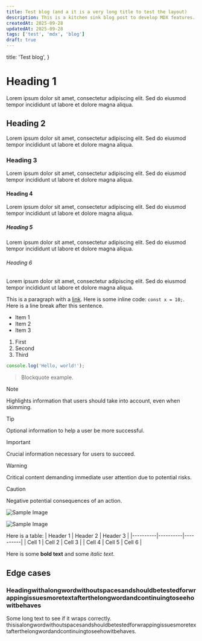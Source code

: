 ```yaml
---
title: Test blog (and a it is a very long title to test the layout)
description: This is a kitchen sink blog post to develop MDX features. It includes headings, links, code blocks, lists, blockquotes, images, tables, and more.
createdAt: 2025-09-28
updatedAt: 2025-09-28
tags: ['test', 'mdx', 'blog']
draft: true
---
```


  title: 'Test blog',
}

# Heading 1

Lorem ipsum dolor sit amet, consectetur adipiscing elit. Sed do eiusmod tempor incididunt ut labore et dolore magna aliqua.

## Heading 2

Lorem ipsum dolor sit amet, consectetur adipiscing elit. Sed do eiusmod tempor incididunt ut labore et dolore magna aliqua.

### Heading 3

Lorem ipsum dolor sit amet, consectetur adipiscing elit. Sed do eiusmod tempor incididunt ut labore et dolore magna aliqua.

#### Heading 4

Lorem ipsum dolor sit amet, consectetur adipiscing elit. Sed do eiusmod tempor incididunt ut labore et dolore magna aliqua.

##### Heading 5

Lorem ipsum dolor sit amet, consectetur adipiscing elit. Sed do eiusmod tempor incididunt ut labore et dolore magna aliqua.

###### Heading 6

Lorem ipsum dolor sit amet, consectetur adipiscing elit. Sed do eiusmod tempor incididunt ut labore et dolore magna aliqua.

This is a paragraph with a [link](/guesart). Here is some inline code: `const x = 10;`. Here is a line break after this sentence.

- Item 1
- Item 2
- Item 3

1. First
2. Second
3. Third

```js
console.log('Hello, world!');
```

> Blockquote example.

> [!NOTE]  
> Highlights information that users should take into account, even when skimming.

> [!TIP]
> Optional information to help a user be more successful.

> [!IMPORTANT]  
> Crucial information necessary for users to succeed.

> [!WARNING]  
> Critical content demanding immediate user attention due to potential risks.

> [!CAUTION]
> Negative potential consequences of an action.


![Sample Image](https://placehold.co/600x400 "Sample Image")

![Sample Image](https://placehold.co/2000x400 "Sample Image")

Here is a table:
| Header 1 | Header 2 | Header 3 |
|----------|----------|----------|
| Cell 1   | Cell 2   | Cell 3   |
| Cell 4   | Cell 5   | Cell 6   |

Here is some **bold text** and some *italic text*.

## Edge cases

### Headingwithalongwordwithoutspacesandshouldbetestedforwrappingissuesmoretextafterthelongwordandcontinuingtoseehowitbehaves

Some long text to see if it wraps correctly.
thisisalongwordwithoutspacesandshouldbetestedforwrappingissuesmoretextafterthelongwordandcontinuingtoseehowitbehaves.
